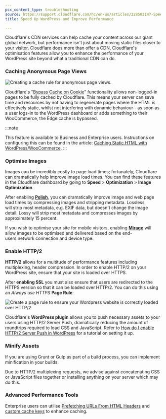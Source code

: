 ```yaml
---
pcx_content_type: troubleshooting
source: https://support.cloudflare.com/hc/en-us/articles/228503147-Speed-Up-WordPress-and-Improve-Performance
title: Speed Up WordPress and Improve Performance

---
```


Cloudflare's CDN services can help cache your content across our giant global network, but performance isn't just about moving static files closer to your visitor. Cloudflare does more than offer a CDN, Cloudflare's optimisation features allow you to enhance the performance of your WordPress site beyond what a traditional CDN can do.

### Caching Anonymous Page Views

![Creating a cache rule for anonymous page views.](~/assets/images/support/hc-import-screen_shot_2017_03_09_at_16_54_36_1_.png)

Cloudflare's "[Bypass Cache on Cookie](https://support.cloudflare.com/hc/en-us/articles/236166048)" functionality allows non-logged-in pages to be fully cached by Cloudflare. This means your server can save time and resources by not having to regenerate pages where the HTML is effectively static, whilst not interfering with dynamic behaviour - as soon as a user logs-in to the WordPress dashboard or adds something to their WooCommerce, the Edge cache is bypassed.

:::note

This feature is available to Business and Enterprise users. Instructions
on configuring this can be found in the article: [Caching Static HTML
with
WordPress/WooCommerce](https://support.cloudflare.com/hc/articles/236166048). 
:::

### Optimise Images

Images can be incredibly costly to page load times; fortunately, Cloudflare can dramatically help improve image load times. You can find these features in the Cloudflare dashboard by going to **Speed** > **Optimization** > **Image Optimization**.

After enabling [**Polish**](/images/polish/), you can dramatically improve image and web page load times by compressing images and stripping metadata. Lossless will strip most metadata, e.g. EXIF data, but doesn't change the image detail. Lossy will strip most metadata and compresses images by approximately 15 percent.

If you wish to optimise your site for mobile visitors, enabling [**Mirage**](/speed/optimization/images/mirage/) will allow images to be optimised and delivered based on the end-users network connection and device type:

### Enable HTTP/2

**HTTP/2** allows for a multitude of performance features including multiplexing, header compression. In order to enable HTTP/2 on your WordPress site, ensure that your site is loaded over HTTPS.

After **enabling SSL** you must also ensure that users are redirected to the HTTPS version so that it can be loaded over HTTP/2. You can do this using an *Always use HTTPS* **Page Rule**:

![Create a page rule to ensure your Wordpress website is correctly loaded over HTTP/2](~/assets/images/support/hc-import-screen_shot_2016_09_30_at_15_34_14.png)

Cloudflare's **WordPress plugin** allows you to push necessary assets to your users using HTTP/2 Server Push, dramatically reducing the amount of roundtrips required to load CSS and JavaScript. Refer to [How do I enable HTTP/2 Server Push in WordPress](https://developers.cloudflare.com/support/third-party-software/content-management-system-cms/how-do-i-enable-http2-server-push-in-wordpress/) for a tutorial on setting it up.

### Minify Assets

If you are using Grunt or Gulp as part of a build process, you can implement minification in your builds.

Due to HTTP/2 multiplexing requests, we advise against concatenating CSS or JavaScript files together or installing anything on your server which may do this.

### Advanced Performance Tools

Enterprise users can utilise [Prefetching URLs From HTML Headers](/speed/optimization/content/prefetch-urls/) and [custom cache keys](/cache/how-to/cache-keys/) to enhance caching.
